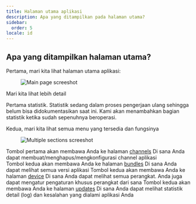 ```yaml
---
title: Halaman utama aplikasi
description: Apa yang ditampilkan pada halaman utama?
sidebar:
  order: 5
locale: id
---
```


## Apa yang ditampilkan halaman utama?

Pertama, mari kita lihat halaman utama aplikasi:

<figure><img src="/main-app-pagewebp" alt="Main page screeshot" /><figcaption></figcaption></figure>

Mari kita lihat lebih detail

Pertama statistik. Statistik sedang dalam proses pengerjaan ulang sehingga belum bisa didokumentasikan saat ini. Kami akan menambahkan bagian statistik ketika sudah sepenuhnya beroperasi.

Kedua, mari kita lihat semua menu yang tersedia dan fungsinya

<figure><img src="/app-multiple-sectionswebp" alt="Multiple sections screeshot" /><figcaption></figcaption></figure>

Tombol pertama akan membawa Anda ke halaman [channels](/docs/webapp/channels/) Di sana Anda dapat membuat/menghapus/mengkonfigurasi channel aplikasi\
Tombol kedua akan membawa Anda ke halaman [bundles](/docs/webapp/bundles/) Di sana Anda dapat melihat semua versi aplikasi
Tombol kedua akan membawa Anda ke halaman [device](/docs/webapp/devices/) Di sana Anda dapat melihat semua perangkat. Anda juga dapat mengatur pengaturan khusus perangkat dari sana
Tombol kedua akan membawa Anda ke halaman [updates](/docs/webapp/logs/) Di sana Anda dapat melihat statistik detail (log) dan kesalahan yang dialami aplikasi Anda